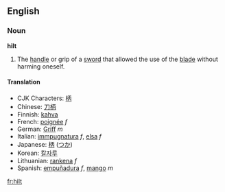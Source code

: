 ==English==
===Noun===
'''hilt'''

#The [[handle]] or grip of a [[sword]] that allowed the use of the [[blade]] without harming oneself.

====Translation====
*CJK Characters: [[柄]]
*Chinese: [[刀柄]]
*Finnish: [[kahva]]
*French: [[poignée]] ''f''
*German: [[Griff]] ''m''
*Italian: [[immpugnatura]] ''f'', [[elsa]] ''f''
*Japanese: [[柄]] ([[つか]])
*Korean: [[칼자루]]
*Lithuanian: [[rankena]] ''f''
*Spanish: [[empuñadura]] ''f'', [[mango]] ''m''
[[fr:hilt]]